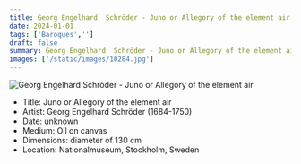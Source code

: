```yaml
---
title: Georg Engelhard  Schröder - Juno or Allegory of the element air
date: 2024-01-01
tags: ['Baroques','']
draft: false
summary: Georg Engelhard  Schröder - Juno or Allegory of the element air
images: ['/static/images/10284.jpg']
---
```


![Georg Engelhard  Schröder - Juno or Allegory of the element air](/static/images/10284.jpg)

* Title: Juno or Allegory of the element air
* Artist: Georg Engelhard  Schröder (1684-1750)
* Date: unknown
* Medium: Oil on canvas
* Dimensions: diameter of 130 cm
* Location: Nationalmuseum, Stockholm, Sweden


